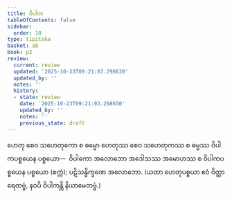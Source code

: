 ```yaml
---
title: ဝိပါက
tableOfContents: false
sidebar:
  order: 10
type: tipitaka
basket: ab
book: p2
review:
  current: review
  updated: '2025-10-23T09:21:03.298630'
  updated_by: ''
  notes: ''
  history:
  - state: review
    date: '2025-10-23T09:21:03.298630'
    updated_by: ''
    notes: ''
    previous_state: draft
---
```



<ReviewStatus review={frontmatter.review} showDetails={true} />

<HypothesisAnnotation frontmatter={frontmatter} />

<DynamicBreadcrumb />

<Division number="149" book="p2" e="ch" v="38" p="65">

<Paragraph number="416" book="p2">
ဟေတု စေဝ သဟေတုကော စ ဓမ္မော ဟေတုဿ စေဝ သဟေတုကဿ စ ဓမ္မဿ ဝိပါကပစ္စယေန ပစ္စယော—  ဝိပါကော အလောဘော အဒေါသဿ အမောဟဿ စ ဝိပါကပစ္စယေန ပစ္စယော (စက္ကံ); ပဋိသန္ဓိက္ခဏေ အလောဘော. (ယထာ ဟေတုပစ္စယာ ဧဝံ ဝိတ္ထာရေတဗ္ဗံ, နဝပိ ဝိပါကန္တိ နိယာမေတဗ္ဗံ.)
</Paragraph>
</Division>